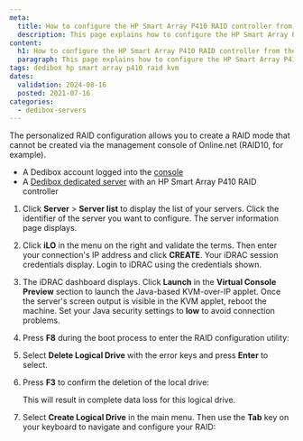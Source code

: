 ```yaml
---
meta:
  title: How to configure the HP Smart Array P410 RAID controller from the KVM
  description: This page explains how to configure the HP Smart Array P410 RAID controller on a Scaleway Dedibox from the KVM
content:
  h1: How to configure the HP Smart Array P410 RAID controller from the KVM
  paragraph: This page explains how to configure the HP Smart Array P410 RAID controller on a Scaleway Dedibox from the KVM
tags: dedibox hp smart array p410 raid kvm 
dates:
  validation: 2024-08-16
  posted: 2021-07-16
categories:
  - dedibox-servers
---
```


The personalized RAID configuration allows you to create a RAID mode that cannot be created via the management console of Online.net (RAID10, for example).

<Macro id="requirements" />

- A Dedibox account logged into the [console](https://console.online.net)
- A [Dedibox dedicated server](https://www.scaleway.com/en/dedibox/) with an HP Smart Array P410 RAID controller

1. Click **Server** > **Server list** to display the list of your servers. Click the identifier of the server you want to configure. The server information page displays.
2. Click **iLO** in the menu on the right and validate the terms. Then enter your connection's IP address and click **CREATE**. Your iDRAC session credentials display. Login to iDRAC using the credentials shown.
3. The iDRAC dashboard displays. Click **Launch** in the **Virtual Console Preview** section to launch the Java-based KVM-over-IP applet. Once the server's screen output is visible in the KVM applet, reboot the machine.
    <Message type="tip">
      Set your Java security settings to **low** to avoid connection problems.
    </Message>
4. Press **F8** during the boot process to enter the RAID configuration utility:
    <Lightbox src="scaleway_p410_01.webp" alt="" />
5. Select **Delete Logical Drive** with the error keys and press **Enter** to select.
    <Lightbox src="scaleway_p410_02.webp" alt="" />
6. Press **F3** to confirm the deletion of the local drive:
    <Lightbox src="scaleway_p410_03.webp" alt="" />

    <Message type="important">
      This will result in complete data loss for this logical drive.
    </Message>
7. Select **Create Logical Drive** in the main menu. Then use the **Tab** key on your keyboard to navigate and configure your RAID:
    <Lightbox src="scaleway_p410_04.webp" alt="" />



